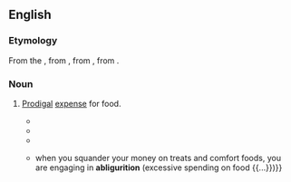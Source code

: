 ==English==

===Etymology===
From the {{der|en|la|abliguritio}}, from {{m|la|abligurire||to spend in luxurious indulgence}}, from {{prefix|la|ab-|nocat=1|ligurire|t2=to be lickerish or dainty}}, from {{m|la|lingere||to lick}}.

===Noun===
{{en-noun|-}}

# {{lb|en|rare}} [[prodigal|Prodigal]] [[expense]] for food.
#* {{quote-book|year=1906|author=J.E.L. Seneker|editor=Thomas Stone|title=Frontier Experience, or Epistolary Sesquipedalian Lexiphanicism from the Occident|url=http://books.google.co.uk/books?id=Icnbjs7a-MoC&pg=PT84&dq=abligurition&lr=&as_drrb_is=q&as_minm_is=0&as_miny_is=&as_maxm_is=0&as_maxy_is=&num=100&as_brr=0&ei=YQ0US9PrNpm8M93WjcgL#v=onepage&q=abligurition&f=false|page=68|isbn=9780557003914|passage=So soon as a rogation for a benison by the concionator, transpired, fourchettes, and all implements for the transportation of prog from the table to oral apertures, were movent and sonorific. Such '''abligurition'''; such lycanthropic edacity, lurcation, ingurgitation and gulosity; such omnivorousness and pantophagy; and such a mutation and avolation of comestibles, had never fallen under my vision in any antecedent part of my sublunary entity. Truly, anamnestic of Byron’s “dura illia messorum!”}}
#* {{quote-book|year=1999|author=Bonnie Johnson|title=Wordworks: Exploring Language Play|url=http://books.google.co.uk/books?id=R6vlAAAAMAAJ&q=abligurition&dq=abligurition&lr=&as_drrb_is=q&as_minm_is=0&as_miny_is=&as_maxm_is=0&as_maxy_is=&num=100&as_brr=0&ei=YQ0US9PrNpm8M93WjcgL|page=103|publisher=Fulcrum Resources|isbn=1555914020|passage=Deipnosophy, not '''abligurition''', makes the aristologist.}}
#* {{quote-book|year=2006|author=John Green|title=An Abundance of Katherines|url=http://books.google.co.uk/books?id=pjLhAAAAMAAJ&q=abligurition&dq=abligurition&lr=&as_drrb_is=q&as_minm_is=0&as_miny_is=&as_maxm_is=0&as_maxy_is=&num=100&as_brr=0&ei=YQ0US9PrNpm8M93WjcgL|page=46|publisher=Dutton Books|isbn=0525476881|passage=“Your dad says it’s because I remember things better than other people on account of how I pay very close attention and care very much.”<br/>“Why?”<br/>“Because it is important to know things. For an example, I just recently learned that Roman Emperor Vitellius once ate one thousand oysters in one day, which is a very impressive act of '''''abligurition''''',” he said, using a word he felt sure Katherine wouldn’t know.}}
#* {{quote-book|year=2007|author=Barbara Ann Kipfer|title=Word Nerd: More Than 17,000 Fascinating Facts about Words|url=http://books.google.co.uk/books?id=h9zXAAAAMAAJ&q=abligurition&dq=abligurition&lr=&as_drrb_is=q&as_minm_is=0&as_miny_is=&as_maxm_is=0&as_maxy_is=&num=100&as_brr=0&ei=YQ0US9PrNpm8M93WjcgL|page=3|publusher=Sourcebooks|isbn=1402208510|passage={{...}} when you squander your money on treats and comfort foods, you are engaging in '''abligurition''' (excessive spending on food {{...}})}}